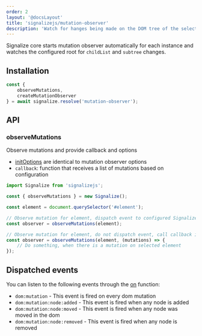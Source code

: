 ```yaml
---
order: 2
layout: '@docsLayout'
title: 'signalizejs/mutation-observer'
description: 'Watch for hanges being made on the DOM tree of the selected element.'
---
```


Signalize core starts mutation observer automatically for each instance and watches the configured root for `childList` and `subtree` changes.

## Installation
<ImportMapDependencies module="mutation-observer" />

```js
const {
	observeMutations,
	createMutationObserver
} = await signalize.resolve('mutation-observer');
```

## API

### observeMutations
Observe mutations and provide callback and options
- [initOptions](https://developer.mozilla.org/en-US/docs/Web/API/MutationObserver/observe#parameters) are identical to mutation observer options
- `callback`: function that receives a list of mutations based on configuration

```js
import Signalize from 'signalizejs';

const { observeMutations } = new Signalize();

const element = document.querySelector('#element');

// Observe mutation for element, dispatch event to configured Signalize root.
const observer = observeMutations(element);

// Observe mutation for element, do not dispatch event, call callback instead.
const observer = observeMutations(element, (mutations) => {
	// Do something, when there is a mutation on selected element
});
```

## Dispatched events
You can listen to the following events through the [on](/docs/0.1/modules/event#on) function:
- `dom:mutation` - This event is fired on every dom mutation
- `dom:mutation:node:added` - This event is fired when any node is added
- `dom:mutation:node:moved` - This event is fired when any node was moved in the dom
- `dom:mutation:node:removed` - This event is fired when any node is removed
